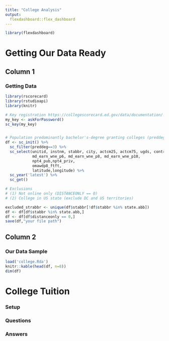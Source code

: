 ```yaml
---
title: "College Analysis"
output: 
  flexdashboard::flex_dashboard
---
```


```r
library(flexdashboard)
```


Getting Our Data Ready {data-icon="fas fa-wrench"}
==============================================


Column 1 {data-width=400}
---------------------------------

### Getting Data

```r
library(rscorecard)
library(rstudioapi)
library(knitr)

# Key registration https://collegescorecard.ed.gov/data/documentation/
my_key <- askForPassword()
sc_key(my_key)


# Population predominantly bachelor's-degree granting colleges (preddeg==3)
df <- sc_init() %>% 
  sc_filter(preddeg==3) %>%
  sc_select(unitid, instnm, stabbr, city, actcm25, actcm75, ugds, control, distanceonly,
            md_earn_wne_p6, md_earn_wne_p8, md_earn_wne_p10,
            npt4_pub,npt4_priv, 
            omawdp8_ftft, 
            latitude,longitude) %>%
  sc_year('latest') %>% 
  sc_get()

# Exclusions 
# (1) Not online only (DISTANCEONLY == 0)
# (2) College in US state (exclude DC and US territories)

excluded_strabbr <- unique(df$stabbr[!df$stabbr %in% state.abb])
df <- df[df$stabbr %in% state.abb,]
df <- df[df$distanceonly == 0,]
save(df,"your file path")

```



## Column 2

### Our Data Sample

```r
load('college.Rda')
knitr::kable(head(df, n=8))
dim(df)
``` 

College Tuition {.storyboard} 
=================================================


### Setup 






### Questions





### Answers


